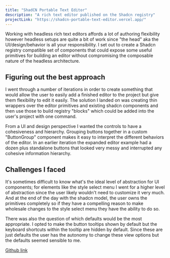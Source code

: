 ```yaml
---
title: "ShadCN Portable Text Editor"
description: "A rich text editor published on the Shadcn registry"
projectLink: "https://shadcn-portable-text-editor.vercel.app/"
---
```


Working with headless rich text editors affords a lot of authoring flexibility however headless setups are quite a bit of work since "the head" aka the UI/design/behavior is all your responsibility. I set out to create a Shadcn registry compatible set of components that could expose some useful primitives for building an editor without compromising the composable nature of the headless architecture.

## Figuring out the best approach

I went through a number of iterations in order to create something that would allow the user to easily add a finished editor to the project but give them flexibility to edit it easily. The solution I landed on was creating thin wrappers over the editor primitives and existing shadcn components and then use those to build registry "blocks" which could be added into the user's project with one command.

From a UI and design perspective I wanted the controls to have a cohesiveness and hierarchy. Grouping buttons together in a custom "ButtonGroup" component makes it easy to interpret the different behaviors of the editor. In an earlier iteration the expanded editor example had a dozen plus standalone buttons that looked very messy and interrupted any cohesive information hierarchy.

## Challenges I faced

It's sometimes difficult to know what's the ideal level of abstraction for UI components; for elements like the style select menu I went for a higher level of abstraction since the user likely wouldn't need to customize it very much. And at the end of the day with the shadcn model, the user owns the primitives completely so if they have a compelling reason to make wholesale changes to the style select menu they have the ability to do so.

There was also the question of which defaults would be the most appropriate. I opted to make the button tooltips shown by default but the keyboard shortcuts within the tooltip are hidden by default. Since these are just defaults the user has the autonomy to change these view options but the defaults seemed sensible to me.

[Github link](https://github.com/jrarick/shadcn-portable-text-editor)

